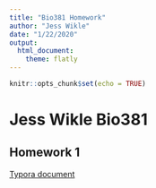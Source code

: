 ```yaml
---
title: "Bio381 Homework"
author: "Jess Wikle"
date: "1/22/2020"
output: 
  html_document: 
    theme: flatly
---
```


```r
knitr::opts_chunk$set(echo = TRUE)
```

# Jess Wikle Bio381

## Homework 1
[Typora document](1_15_2019.html)
